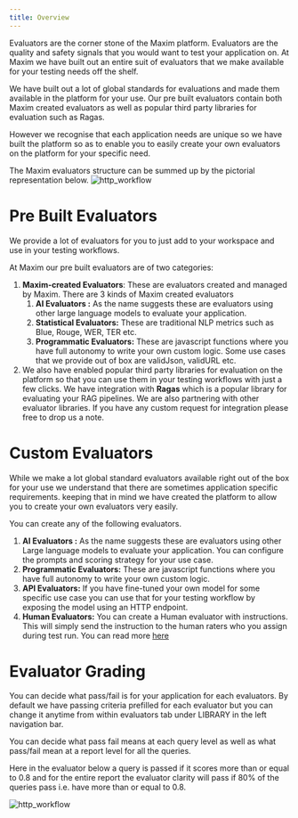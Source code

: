 ```yaml
---
title: Overview
---
```


Evaluators are the corner stone of the Maxim platform. Evaluators are the quality and safety signals that you would want to test your application on. At Maxim we have built out an entire suit of evaluators that we make available for your testing needs off the shelf. 

We have built out a lot of global standards for evaluations and made them available in the platform for your use. Our pre built evaluators contain both Maxim created evaluators as well as popular third party libraries for evaluation such as Ragas. 

However we recognise that each application needs are unique so we have built the platform so as to enable you to easily create your own evaluators on the platform for your specific need. 

The Maxim evaluators structure can be summed up by the pictorial representation below.
<img src="./Library/Evaluators/Overview/img1.png" alt="http_workflow" />

# Pre Built Evaluators
We provide a lot of evaluators for you to just add to your workspace and use in your testing workflows.

At Maxim our pre built evaluators are of two categories:

1. **Maxim-created Evaluators**: These are evaluators created and managed by Maxim. There are 3 kinds of Maxim created evaluators
    1. **AI Evaluators :** As the name suggests these are evaluators using other large language models to evaluate your application. 
    2. **Statistical Evaluators:** These are traditional NLP metrics such as Blue, Rouge, WER, TER etc.
    3. **Programmatic Evaluators:**  These are javascript functions where you have full autonomy to write your own custom logic. Some use cases that we provide out of box are validJson, validURL etc.
2. We also have enabled popular third party libraries for evaluation on the platform so that you can use them in your testing workflows with just a few clicks. We have integration with **Ragas** which is a popular library for evaluating your RAG pipelines. We are also partnering with other evaluator libraries. If you have any custom request for integration please free to drop us a note.

# Custom Evaluators

While we make a lot global standard evaluators available right out of the box for your use we understand that there are sometimes application specific requirements. keeping that in mind we have created the platform to allow you to create your own evaluators very easily. 

You can create any of the following evaluators. 

1. **AI Evaluators :** As the name suggests these are evaluators using other Large language models to evaluate your application. You can configure the prompts and scoring strategy for your use case. 
2. **Programmatic Evaluators:**  These are javascript functions where you have full autonomy to write your own custom logic. 
3. **API Evaluators:** If you have fine-tuned your own model for some specific use case you can use that for your testing workflow by exposing the model using an HTTP endpoint. 
4. **Human Evaluators:** You can create a Human evaluator with instructions. This will simply send the instruction to the human raters who you assign during test run. You can read more [here]()

# Evaluator Grading

You can decide what pass/fail is for your application for each evaluators. By default we have passing criteria prefilled for each evaluator but you can change it anytime from within evaluators tab under LIBRARY in the left navigation bar. 

You can decide what pass fail means at each query level as well as what pass/fail mean at a report level for all the queries. 

Here in the evaluator below a query is passed if it scores more than or equal to 0.8 and for the entire report the evaluator clarity will pass if 80% of the queries pass i.e. have more than or equal to 0.8.

<img src="./Library/Evaluators/Overview/img2.png" alt="http_workflow" />































